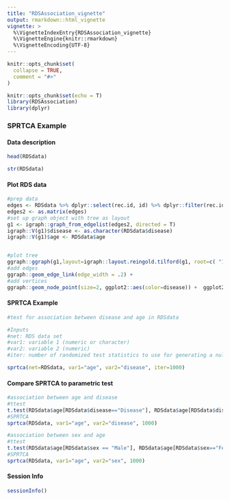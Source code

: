 ```yaml
---
title: "RDSAssociation_vignette"
output: rmarkdown::html_vignette
vignette: >
  %\VignetteIndexEntry{RDSAssociation_vignette}
  %\VignetteEngine{knitr::rmarkdown}
  %\VignetteEncoding{UTF-8}
---
```


```r
knitr::opts_chunk$set(
  collapse = TRUE,
  comment = "#>"
)
```

```r
knitr::opts_chunk$set(echo = T)
library(RDSAssociation)
library(dplyr)
```

### SPRTCA Example 

#### Data description
```r
head(RDSdata)

str(RDSdata)
```


#### Plot RDS data 
```r
#prep data
edges <- RDSdata %>% dplyr::select(rec.id, id) %>% dplyr::filter(rec.id!=0)
edges2 <- as.matrix(edges)
#set up graph object with tree as layout
g1 <- igraph::graph_from_edgelist(edges2, directed = T)
igraph::V(g1)$disease <- as.character(RDSdata$disease)
igraph::V(g1)$age <- RDSdata$age


#plot tree
ggraph::ggraph(g1,layout=igraph::layout.reingold.tilford(g1, root=c( "1","3","4","5", "2"), rootlevel=c(10,1,10,1,1) )) + 
#add edges
ggraph::geom_edge_link(edge_width = .2) +
#add vertices
ggraph::geom_node_point(size=2, ggplot2::aes(color=disease)) +  ggplot2::theme_void() +  ggplot2::scale_shape_manual(name = "disease",  values = c(22, 21))+  ggplot2::theme( plot.background =  ggplot2::element_rect(fill="white"), legend.position = "top") +  ggplot2::scale_color_manual(name="", values=c( "red", "black")) 
```

#### SPRTCA Example
```r
#test for association between disease and age in RDSdata

#Inputs
#net: RDS data set 
#var1: variable 1 (numeric or character)
#var2: variable 2 (numeric)
#iter: number of randomized test statistics to use for generating a null distribution. Deafult is 5000 which is the recommended minimum in practice. Here we use 1000 to speed up examples. 

sprtca(net=RDSdata, var1="age", var2="disease", iter=1000)
```


#### Compare SPRTCA to parametric test
```r
#association between age and disease
#ttest
t.test(RDSdata$age[RDSdata$disease=="Disease"], RDSdata$age[RDSdata$disease=="No Disease"], var.equal = T)
#SPRTCA
sprtca(RDSdata, var1="age", var2="disease", 1000)

#association between sex and age
#ttest
t.test(RDSdata$age[RDSdata$sex == "Male"], RDSdata$age[RDSdata$sex=="Female"], var.equal = T)
#SPRTCA
sprtca(RDSdata, var1="age", var2="sex", 1000)

```

#### Session Info
```r
sessionInfo()
```
